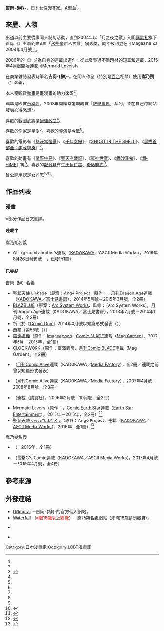 {{multiple issues|
{{Notability Unreferenced|time=2016-12-06T15:07:57+00:00}}
{{Primarysources|time=2016-12-06T15:07:57+00:00}}
}}
{{Infobox comics creator
| 名稱 = 吉岡-{榊}-
| 外文名 = 
| 外文 = 
| 圖片 = 
| 圖片尺寸 = 
| 圖片簡介 = 
| 本名 = 
| 日文名稱 = 
| 平假名 = よしおか さかき
| 羅馬拼音 = Yoshioka Sakaki
| 筆名 = 
| 出生日期 = {{Birth date and age|1978|9|10|no}}
| 出生地點 = {{JPN}}
| 逝世日期 = 
| 逝世地點 = 
| 國籍 = {{JPN}}
| 職業 = [[漫畫家|漫畫家]]
| 稱號 = 
| 活動開始 = 2004年
| 活動結束 = 
| 類型 = 
| 代表作 = 《[[聖潔天使|聖潔天使 Linkage]]》
| 合作人 = 
| 配偶 = 
| 兒女 = 
| 親屬 = 
| 獎項 = 
| 簽名 = 
| 網站 = [http://unmoral.sakura.ne.jp/ UNmoral] {{ja icon}}
| module = 
}}
{{japanese|japanese=吉岡 榊|kana=よしおか さかき|romaji=Yoshioka Sakaki}}
'''吉岡-{榊}-'''{{BD|1978年|9月10日<ref name="UNDSsitemap">{{Cite web|url=http://www5c.biglobe.ne.jp/~unmoral/sitemap.html|script-title=ja:【Who's 吉岡榊？】UNmoral|work=吉岡-{榊}-的官方個人網站|accessdate=2016-12-06|language=ja}}</ref>||}}，[[日本|日本]]女性[[漫畫家|漫畫家]]。A型[[血型|血]]<ref name="UNDSsitemap" />。

== 來歷、人物 ==
出道以前主要從事同人誌的活動，直到2004年以「月之夜之獸」入圍[[講談社|講談社]]旗下雜誌《{{link-ja|Magazine Z|月刊マガジンZ}}》主辦的第9屆「[[永井豪|永井豪]]新人大賞」優秀獎，同年被刊登在《Magazine Z》2004年4月號上。

2006年的《{{lang|ja|プラッシーボ}}》成為自身的連載出道作。從此發表過不同題材的短篇和連載，2015年4月起開始連載《Mermaid Lovers》。

在商業雜誌發表時筆名'''吉岡-{榊}-'''。在同人作品（特別是[[百合_(文化)|百合]]相關）使用'''嵩乃朔'''（{{lang|ja|たかの さく}}）名義。

本人稱觀賞[[動畫|動畫]]是畫漫畫的動力來源<ref name="UNDSsitemap" />。

興趣是欣賞[[音樂劇|音樂劇]]，2003年開始常定期觀賞「[[悲慘世界|悲慘世界]]」系列，並在自己的網站發表心得感想<ref>{{Cite web|url=http://unmoral.sakura.ne.jp/site/u-musical.html|title=【Musical】UNmoral|work=吉岡-{榊}-的官方個人網站|accessdate=2016-12-06|language=ja}}</ref>。

喜歡的戰國武將是[[伊達政宗|伊達政宗]]<ref name="UNDSsitemap" />。

喜歡的作家是[[星樹|星樹]]<ref name="UNDSsitemap" />。喜歡的導演是[[今敏|今敏]]<ref name="UNDSsitemap" />。

喜歡的電影有《[[熱沃當怪獸|熱沃當怪獸]]》、《[[千年女優|千年女優]]》、《[[攻殻機動隊|GHOST IN THE SHELL]]》、《[[魔戒首部曲：魔戒現身|魔戒首部曲：魔戒現身]]》<ref name="UNDSsitemap" />。

喜歡的動畫有《[[星際牛仔|星際牛仔]]》、《[[聖天空戰記|聖天空戰記]]》、《[[翼神世音|翼神世音]]》、《[[餓沙羅鬼|餓沙羅鬼]]》、《[[舞-HiME|舞-HiME]]》等<ref name="UNDSsitemap" />。喜歡的[[配音員|配音員]]有[[生天目仁美|生天目仁美]]、[[後藤麻衣|後藤麻衣]]<ref name="UNDSsitemap" />。

曾公開承認是[[女同性戀|女同志]]<ref>{{cite web|url=https://twitter.com/takano_wf/status/869720339995009024|title=2017年5月31日|work=嵩乃朔（吉岡-{榊}-）的[[Twitter|Twitter]]|accessdate=2018-10-06|language=ja}}</ref><ref>{{cite web|url=https://twitter.com/takano_wf/status/878571622021517314|title=2017年6月24日19:12 (JST)|work=嵩乃朔（吉岡-{榊}-）的Twitter|accessdate=2018-10-06|language=ja}}</ref>。

== 作品列表 ==
=== 漫畫 ===
※部分作品日文直譯。
==== 連載中 ====
<!--; 吉岡-{榊}-名義-->
; 嵩乃朔名義
* OL{{lang|ja|さんと猫のはなし}}（g-comi another's連載（[[KADOKAWA|KADOKAWA]]／ASCII Media Works），2019年8月26日發佈號－，已發行1冊）

==== 已完結 ==== 
; 吉岡-{榊}-名義
* 聖潔天使 Linkage（原案：Ange Project，原作：{{link-ja|駒尾真子|駒尾真子}}，[[月刊Dragon_Age|月刊Dragon Age]]連載（[[KADOKAWA|KADOKAWA]]／[[富士見書房|富士見書房]]），2014年5月號－2015年3月號，全2冊）
* [[蒼翼默示錄系列|BLAZBLUE]]（原案：[[Arc_System_Works|Arc System Works]]、監修：{{link-ja|森利道|森利道}}（Arc System Works），月刊Dragon Age連載（KADOKAWA／富士見書房），2013年7月號－2014年1月號，全2冊）
* 祈{{lang|ja|りとクロネコ}}（於《[[Comic_Gum|Comic Gum]]》2014年3月號以短篇形式發表（{{link-ja|WANI BOOKS|ワニブックス}}）） 
* [[弗雷德里克·肖邦|蕭邦]]（{{link-ja|週刊漫畫世界的偉人|週刊マンガ世界の偉人}}第55號（{{link-ja|朝日新聞出版|朝日新聞出版}}））
* [[靈魂扳機|靈魂扳機]]（原作：[[Imageepoch|Imageepoch]]，[[月刊Comic_BLADE|Comic BLADE]]連載（[[Mag_Garden|Mag Garden]]），2012年6月－2013年，全1冊）
* CLOCKWORK（原作：富澤義彥，[[月刊Comic_BLADE|月刊Comic BLADE]]連載（Mag Garden），全2冊）
* {{nihongo|羅賽達 ～薔薇聖十字騎士～|ロゼッタ～薔薇の聖十字騎士～}}（[[月刊Comic_Alive|月刊Comic Alive]]連載（KADOKAWA／[[Media_Factory|Media Factory]]），全2冊／連載之前曾以短篇形式發表）
* {{link-ja|Parabellum|Parabellum -パラベラム-}}（月刊Comic Alive連載（KADOKAWA／Media Factory），2007年4月號－2008年8月號，全3冊）
* {{lang|ja|プラッシーボ}}（{{link-ja|Magazine Z|月刊マガジンZ}}連載（講談社），2006年2月號－10月號，全2冊）
* Mermaid Lovers（原作：{{link-ja|深見真|深見真}}，[[Comic_Earth_Star|Comic Earth Star]]連載（[[Earth_Star_Entertainment|Earth Star Entertainment]]），2015年－2016年，全2冊）<ref>{{Cite web|date=2015-04-23|url=https://natalie.mu/comic/news/145211|script-title=ja:深見真原作「マーメイド·ラヴァーズ」&桐沢十三の日刊連載がアース·スターで|work=Comic Natalie|publisher=[[Natalie_(網站)|Natalie]]|accessdate=2018-04-02|language=ja|archive-date=2018-07-08|archive-url=https://web.archive.org/web/20180708133908/https://natalie.mu/comic/news/145211|dead-url=no}}</ref>
* [[聖潔天使|聖潔天使 cross†L.I.N.K.s]]（原作：Ange Project，{{link-ja|電擊G's Comic|電撃G'sコミック}}連載（[[KADOKAWA|KADOKAWA]]／[[ASCII_Media_Works|ASCII Media Works]]），2016年，全1冊）<ref>{{Cite web|date=2016-02-01|url=http://gs.dengeki.com/news/59532/|script-title=ja:アニメ化が決定している『アンジュ·ヴィエルジュ』のコミック版、連載スタート!! 物語の鍵を握るのは千里眼の力を持つ魔女クレア！|work=電撃G'smagazine.com|publisher=[[KADOKAWA|KADOKAWA]]|accessdate=2016-12-06|language=ja|archive-date=2020-09-26|archive-url=https://web.archive.org/web/20200926094218/http://gs.dengeki.com/news/59532/|dead-url=no}}</ref>

; 嵩乃朔名義
* {{nihongo|她與我的祕密戀情 -She falls in love with her-|カノジョと私の秘蜜の恋 She falls in love with her}}（{{link-ja|OKS (出版社)|オークス (出版社)|OKS}}，2016年，全1冊）
* {{lang|ja|{{link-ja|吸血鬼ちゃん×後輩ちゃん|吸血鬼ちゃん×後輩ちゃん}}}}（電擊G's Comic連載（KADOKAWA／ASCII Media Works），2017年4月號－2019年4月號，全4冊）

== 參考來源 ==
{{reflist}}

== 外部連結 ==
* [http://unmoral.sakura.ne.jp/ UNmoral] {{Wayback|url=http://unmoral.sakura.ne.jp/ |date=20210126142916 }} {{ja icon}}－吉岡-{榊}-的官方個人網站。
* [http://unmoral.sakura.ne.jp/waterfall.html Waterfall] {{Wayback|url=http://unmoral.sakura.ne.jp/waterfall.html |date=20200810164010 }} {{ja icon}}（<span style="color: red;">※限18歳以上閱覽</span>）－嵩乃朔名義網站（未滿18歳請勿觀賞）。
* {{Twitter|sakaki_px4}} {{ja icon}}
* {{Twitter|takano_wf}} {{ja icon}}

{{Normdaten}}
{{DEFAULTSORT:Yoshioka Sakaki}}
[[Category:日本漫畫家|Category:日本漫畫家]]
[[Category:LGBT漫畫家|Category:LGBT漫畫家]]